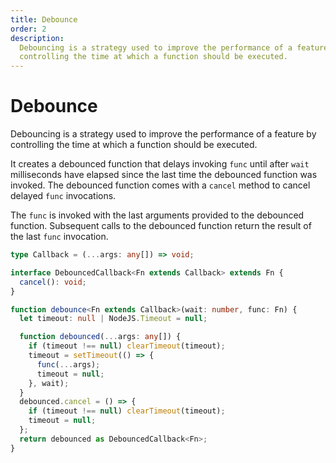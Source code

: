 ```yaml
---
title: Debounce
order: 2
description:
  Debouncing is a strategy used to improve the performance of a feature by
  controlling the time at which a function should be executed.
---
```


# Debounce

Debouncing is a strategy used to improve the performance of a feature by
controlling the time at which a function should be executed.

It creates a debounced function that delays invoking `func` until after `wait`
milliseconds have elapsed since the last time the debounced function was
invoked. The debounced function comes with a `cancel` method to cancel delayed
`func` invocations.

The `func` is invoked with the last arguments provided to the debounced
function. Subsequent calls to the debounced function return the result of the
last `func` invocation.

```typescript
type Callback = (...args: any[]) => void;

interface DebouncedCallback<Fn extends Callback> extends Fn {
  cancel(): void;
}

function debounce<Fn extends Callback>(wait: number, func: Fn) {
  let timeout: null | NodeJS.Timeout = null;

  function debounced(...args: any[]) {
    if (timeout !== null) clearTimeout(timeout);
    timeout = setTimeout(() => {
      func(...args);
      timeout = null;
    }, wait);
  }
  debounced.cancel = () => {
    if (timeout !== null) clearTimeout(timeout);
    timeout = null;
  };
  return debounced as DebouncedCallback<Fn>;
}
```
